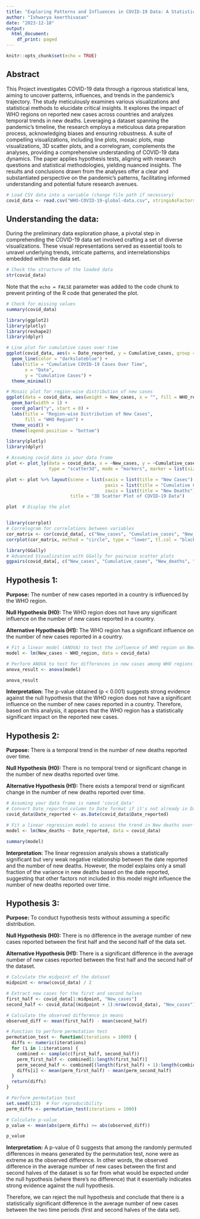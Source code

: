 ---
title: "Exploring Patterns and Influences in COVID-19 Data: A Statistical Analysis"
author: "Ishwarya keerthivasan"
date: "2023-12-18"
output:
  html_document:
    df_print: paged
---

```{r setup, include=FALSE}
knitr::opts_chunk$set(echo = TRUE)
```

## Abstract

This Project investigates COVID-19 data through a rigorous statistical lens, aiming to uncover patterns, influences, and trends in the pandemic's trajectory. The study meticulously examines various visualizations and statistical methods to elucidate critical insights. It explores the impact of WHO regions on reported new cases across countries and analyzes temporal trends in new deaths. Leveraging a dataset spanning the pandemic's timeline, the research employs a meticulous data preparation process, acknowledging biases and ensuring robustness. A suite of compelling visualizations, including line plots, mosaic plots, map visualizations, 3D scatter plots, and a correlogram, complements the analyses, providing a comprehensive understanding of COVID-19 data dynamics. The paper applies hypothesis tests, aligning with research questions and statistical methodologies, yielding nuanced insights. The results and conclusions drawn from the analyses offer a clear and substantiated perspective on the pandemic's patterns, facilitating informed understanding and potential future research avenues.

```{r Covid_data}
# Load CSV data into a variable (change file path if necessary)
covid_data <- read.csv("WHO-COVID-19-global-data.csv", stringsAsFactors = FALSE)
```

## Understanding the data: 

During the preliminary data exploration phase, a pivotal step in comprehending the COVID-19 data set involved crafting a set of diverse visualizations. These visual representations served as essential tools to unravel underlying trends, intricate patterns, and interrelationships embedded within the data set.

```{r structure of the data}
# Check the structure of the loaded data
str(covid_data)
```

Note that the `echo = FALSE` parameter was added to the code chunk to prevent printing of the R code that generated the plot.

```{r stat_summary}
# Check for missing values
summary(covid_data)
```

```{r Load_libraries}
library(ggplot2)
library(plotly)
library(reshape2)
library(dplyr)
```


```{r Line_plot}
# Line plot for cumulative cases over time
ggplot(covid_data, aes(x = Date_reported, y = Cumulative_cases, group = 1)) +
  geom_line(color = "darkslateblue") +
  labs(title = "Cumulative COVID-19 Cases Over Time",
       x = "Date",
       y = "Cumulative Cases") +
  theme_minimal()
```



```{r Mosaic plot}
# Mosaic plot for region-wise distribution of new cases
ggplot(data = covid_data, aes(weight = New_cases, x = "", fill = WHO_region)) +
  geom_bar(width = 1) +
  coord_polar("y", start = 0) +
  labs(title = "Region-wise Distribution of New Cases",
       fill = "WHO Region") +
  theme_void() +
  theme(legend.position = "bottom")
```

```{r}

library(plotly)
library(dplyr)

# Assuming covid_data is your data frame
plot <- plot_ly(data = covid_data, x = ~New_cases, y = ~Cumulative_cases, z = ~New_deaths, 
                type = "scatter3d", mode = "markers", marker = list(size = 5, color = "darkslateblue"))

plot <- plot %>% layout(scene = list(xaxis = list(title = "New Cases"),
                                     yaxis = list(title = "Cumulative Cases"),
                                     zaxis = list(title = "New Deaths")),
                        title = "3D Scatter Plot of COVID-19 Data")

plot  # Display the plot



```



```{r corrplot}
library(corrplot)
# Correlogram for correlations between variables
cor_matrix <- cor(covid_data[, c("New_cases", "Cumulative_cases", "New_deaths", "Cumulative_deaths")])
corrplot(cor_matrix, method = "circle", type = "lower", tl.col = "black")
```


```{r pairplot}
library(GGally)
# Advanced Visualization with GGally for pairwise scatter plots
ggpairs(covid_data[, c("New_cases", "Cumulative_cases", "New_deaths", "Cumulative_deaths")])
```

## Hypothesis 1:

**Purpose:**
The number of new cases reported in a country is influenced by the WHO region.

**Null Hypothesis (H0):** The WHO region does not have any significant influence on the number of new cases reported in a country.

**Alternative Hypothesis (H1):** The WHO region has a significant influence on the number of new cases reported in a country.

```{r}
# Fit a linear model (ANOVA) to test the influence of WHO region on New cases
model <- lm(New_cases ~ WHO_region, data = covid_data)

# Perform ANOVA to test for differences in new cases among WHO regions
anova_result <- anova(model)

anova_result
```
**Interpretation:**
The p-value obtained (p < 0.001) suggests strong evidence against the null hypothesis that the WHO region does not have a significant influence on the number of new cases reported in a country. Therefore, based on this analysis, it appears that the WHO region has a statistically significant impact on the reported new cases.


## Hypothesis 2:

**Purpose:**
There is a temporal trend in the number of new deaths reported over time.

**Null Hypothesis (H0):** There is no temporal trend or significant change in the number of new deaths reported over time.

**Alternative Hypothesis (H1):** There exists a temporal trend or significant change in the number of new deaths reported over time.


```{r}
# Assuming your data frame is named 'covid_data'
# Convert Date_reported column to Date format if it's not already in Date format
covid_data$Date_reported <- as.Date(covid_data$Date_reported)

# Fit a linear regression model to assess the trend in New deaths over time
model <- lm(New_deaths ~ Date_reported, data = covid_data)

summary(model)
```
**Interpretation:**
The linear regression analysis shows a statistically significant but very weak negative relationship between the date reported and the number of new deaths. However, the model explains only a small fraction of the variance in new deaths based on the date reported, suggesting that other factors not included in this model might influence the number of new deaths reported over time.


## Hypothesis 3:

**Purpose:** 
To conduct hypothesis tests without assuming a specific distribution.

**Null Hypothesis (H0):** There is no difference in the average number of new cases reported between the first half and the second half of the data set.

**Alternative Hypothesis (H1):** There is a significant difference in the average number of new cases reported between the first half and the second half of the dataset.

```{r}
# Calculate the midpoint of the dataset
midpoint <- nrow(covid_data) / 2

# Extract new cases for the first and second halves
first_half <- covid_data[1:midpoint, "New_cases"]
second_half <- covid_data[(midpoint + 1):nrow(covid_data), "New_cases"]

# Calculate the observed difference in means
observed_diff <- mean(first_half) - mean(second_half)

# Function to perform permutation test
permutation_test <- function(iterations = 1000) {
  diffs <- numeric(iterations)
  for (i in 1:iterations) {
    combined <- sample(c(first_half, second_half))
    perm_first_half <- combined[1:length(first_half)]
    perm_second_half <- combined[(length(first_half) + 1):length(combined)]
    diffs[i] <- mean(perm_first_half) - mean(perm_second_half)
  }
  return(diffs)
}

# Perform permutation test
set.seed(123)  # For reproducibility
perm_diffs <- permutation_test(iterations = 1000)

# Calculate p-value
p_value <- mean(abs(perm_diffs) >= abs(observed_diff))

p_value
```

**Interpretation:**
A p-value of 0 suggests that among the randomly permuted differences in means generated by the permutation test, none were as extreme as the observed difference. In other words, the observed difference in the average number of new cases between the first and second halves of the dataset is so far from what would be expected under the null hypothesis (where there's no difference) that it essentially indicates strong evidence against the null hypothesis.

Therefore, we can reject the null hypothesis and conclude that there is a statistically significant difference in the average number of new cases between the two time periods (first and second halves of the data set). 